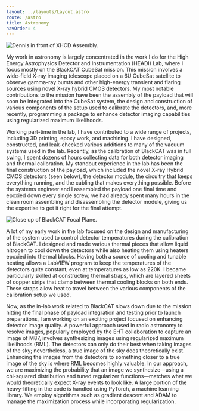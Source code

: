 ```yaml
---
layout: ../layouts/Layout.astro
route: /astro
title: Astronomy
navOrder: 4
---
```



<Image
  src={focalPlane}
  alt="Dennis in front of XHCD Assembly."
  width={300}
  class="float-right m-3 rounded-[50%]"
/>

My work in astronomy is largely concentrated in the work I do for the High Energy Astrophysics Detector and Instrumentation (HEADI) Lab, where I focus mostly on the BlackCAT CubeSat mission. This mission involves a wide-field X-ray imaging telescope placed on a 6U CubeSat satellite to observe gamma-ray bursts and other high-energy transient and flaring sources using novel X-ray hybrid CMOS detectors. My most notable contributions to the mission have been the assembly of the payload that will soon be integrated into the CubeSat system, the design and construction of various components of the setup used to calibrate the detectors, and, more recently, programming a package to enhance detector imaging capabilities using regularized maximum likelihoods.

Working part-time in the lab, I have contributed to a wide range of projects, including 3D printing, epoxy work, and machining. I have designed, constructed, and leak-checked various additions to many of the vacuum systems used in the lab. Recently, as the calibration of BlackCAT was in full swing, I spent dozens of hours collecting data for both detector imaging and thermal calibration. My standout experience in the lab has been the final construction of the payload, which included the novel X-ray Hybrid CMOS detectors (seen below), the detector module, the circuitry that keeps everything running, and the cabling that makes everything possible. Before the systems engineer and I assembled the payload one final time and epoxied down every single screw, we had already spent many hours in the clean room assembling and disassembling the detector module, giving us the expertise to get it right for the final attempt.

<Image src={assembly} alt="Close up of BlackCAT Focal Plane." width={550} class="mb-4" />

A lot of my early work in the lab focused on the design and manufacturing of the system used to control detector temperatures during the calibration of BlackCAT. I designed and made various thermal pieces that allow liquid nitrogen to cool down the detectors while also heating them using heaters epoxied into thermal blocks. Having both a source of cooling and tunable heating allows a LabVIEW program to keep the temperatures of the detectors quite constant, even at temperatures as low as 220K. I became particularly skilled at constructing thermal straps, which are layered sheets of copper strips that clamp between thermal cooling blocks on both ends. These straps allow heat to travel between the various components of the calibration setup we used.

Now, as the in-lab work related to BlackCAT slows down due to the mission hitting the final phase of payload integration and testing prior to launch preparations, I am working on an exciting project focused on enhancing detector image quality. A powerful approach used in radio astronomy to resolve images, popularly employed by the EHT collaboration to capture an image of M87, involves synthesizing images using regularized maximum likelihoods (RML). The detectors can only do their best when taking images of the sky; nevertheless, a true image of the sky does theoretically exist. Enhancing the images from the detectors to something closer to a true image of the sky is where RML becomes highly valuable. In our approach, we are maximizing the probability that an image we synthesize—using a chi-squared distribution and tuned regularizer functions—matches what we would theoretically expect X-ray events to look like. A large portion of the heavy-lifting in the code is handled using PyTorch, a machine learning library. We employ algorithms such as gradient descent and ADAM to manage the maximization process while incorporating regularization.
